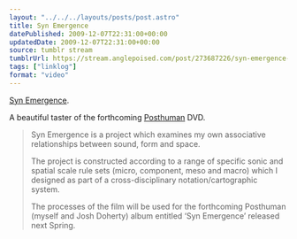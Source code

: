 ```yaml
---
layout: "../../../layouts/posts/post.astro"
title: Syn Emergence
datePublished: 2009-12-07T22:31:00+00:00
updatedDate: 2009-12-07T22:31:00+00:00
source: tumblr stream
tumblrUrl: https://stream.anglepoised.com/post/273687226/syn-emergence-on-vimeo-a-beautiful-taster-of-the
tags: ["linklog"]
format: "video"
---
```



<Vimeo id="https://vimeo.com/8032810" />

[Syn Emergence][1].

A beautiful taster of the forthcoming [Posthuman][2] DVD.

> Syn Emergence is a project which examines my own associative relationships between sound, form and space.
>
> The project is constructed according to a range of specific sonic and spatial scale rule sets (micro, component, meso and macro) which I designed as part of a cross-disciplinary notation/cartographic system.
>
> The processes of the film will be used for the forthcoming Posthuman (myself and Josh Doherty) album entitled &lsquo;Syn Emergence&rsquo; released next Spring.

[1]: https://vimeo.com/8032810
[2]: http://www.posthumanmusic.com/
